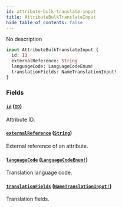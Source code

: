 ```yaml
---
id: attribute-bulk-translate-input
title: AttributeBulkTranslateInput
hide_table_of_contents: false
---
```


No description

```graphql
input AttributeBulkTranslateInput {
  id: ID
  externalReference: String
  languageCode: LanguageCodeEnum!
  translationFields: NameTranslationInput!
}
```

### Fields

#### [`id`](#) ([`ID`](../../../developer/api-reference/scalars/id))

Attribute ID.

#### [`externalReference`](#) ([`String`](../../../developer/api-reference/scalars/string))

External reference of an attribute.

#### [`languageCode`](#) ([`LanguageCodeEnum!`](../../../developer/api-reference/enums/language-code-enum))

Translation language code.

#### [`translationFields`](#) ([`NameTranslationInput!`](../../../developer/api-reference/inputs/name-translation-input))

Translation fields.
